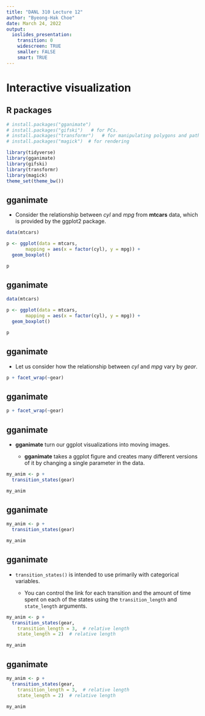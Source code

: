 ```yaml
---
title: "DANL 310 Lecture 12"
author: "Byeong-Hak Choe"
date: March 24, 2022
output: 
  ioslides_presentation:
    transition: 0
    widescreen: TRUE
    smaller: FALSE
    smart: TRUE
---
```

# Interactive visualization


## R packages

```r
# install.packages("gganimate") 
# install.packages("gifski")   # for PCs.
# install.packages("transformr")   # for manipulating polygons and paths
# install.packages("magick")  # for rendering

library(tidyverse)
library(gganimate)
library(gifski)
library(transformr)
library(magick)
theme_set(theme_bw())
```


## gganimate {.build .faster}
- Consider the relationship between *cyl* and *mpg* from **mtcars** data, which is provided by the ggplot2 package.

```r
data(mtcars)

p <- ggplot(data = mtcars,
       mapping = aes(x = factor(cyl), y = mpg)) +
  geom_boxplot()

p

```


## gganimate

```r
data(mtcars)

p <- ggplot(data = mtcars,
       mapping = aes(x = factor(cyl), y = mpg)) +
  geom_boxplot()

p
```



## gganimate {.build .faster}
- Let us consider how the relationship between *cyl* and *mpg* vary by *gear*.

```r
p + facet_wrap(~gear)

```


## gganimate

```r
p + facet_wrap(~gear)

```



## gganimate {.build .faster}

- **gganimate** turn our ggplot visualizations into moving images.

  - **gganimate** takes a ggplot figure and creates many different versions of it by changing a single parameter in the data.

```r
my_anim <- p + 
  transition_states(gear)

my_anim
```


## gganimate

```r
my_anim <- p + 
  transition_states(gear)

my_anim
```


## gganimate {.build .faster}

- `transition_states()` is intended to use primarily with categorical variables. 

  - You can control the link for each transition and the amount of time spent on each of the states using the `transition_length` and `state_length` arguments.

```r
my_anim <- p + 
  transition_states(gear,
    transition_length = 3,  # relative length
    state_length = 2)  # relative length

my_anim
```



## gganimate {.build .faster}


```r
my_anim <- p + 
  transition_states(gear,
    transition_length = 3,  # relative length
    state_length = 2)  # relative length

my_anim
```


